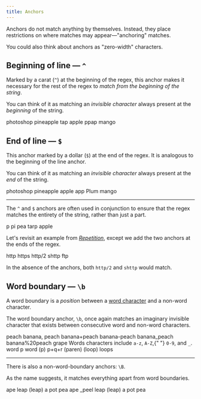 ```yaml
---
title: Anchors
---
```


Anchors do not match anything by themselves. Instead, they place restrictions on where matches may appear—"anchoring" matches.

You could also think about anchors as "zero-width" characters.

## Beginning of line — `^`

Marked by a carat (`^`) at the beginning of the regex, this anchor makes it necessary for the rest of the regex to _match from the beginning of the string_.

You can think of it as matching an _invisible character_ always present at the _beginning_ of the string.

<Example regex={/^p/g}>
    <String>photoshop</String>
    <String>pineapple</String>
    <String>tap</String>
    <String>apple</String>
    <String>ppap</String>
    <String>mango</String>
</Example>

## End of line — `$`

This anchor marked by a dollar (`$`) at the end of the regex. It is analogous to the beginning of the line anchor.

You can think of it as matching an _invisible character_ always present at the _end_ of the string.

<Example regex={/p$/g}>
    <String>photoshop</String>
    <String>pineapple</String>
    <String>apple</String>
    <String>app</String>
    <String>Plum</String>
    <String>mango</String>
</Example>

---

The `^` and `$` anchors are often used in conjunction to ensure that the regex matches the entirety of the string, rather than just a part.

<Example regex={/^p$/g}>
    <String>p</String>
    <String>pi</String>
    <String>pea</String>
    <String>tarp</String>
    <String>apple</String>
</Example>

Let's revisit an example from [_Repetition_](/chapters/repetition), except we add the two anchors at the ends of the regex.

<Example regex={/^https?$/g}>
    <String>http</String>
    <String>https</String>
    <String>http/2</String>
    <String>shttp</String>
    <String>ftp</String>
</Example>

In the absence of the anchors, both `http/2` and `shttp` would match.

## Word boundary — `\b`

A word boundary is a _position_ between a [word character](/chapters/character-escapes#word-character--w) and a non-word character.

The word boundary anchor, `\b`, once again matches an imaginary invisible character that exists between consecutive word and non-word characters.

<Example regex={/\bp/g}>
    <String>peach</String>
    <String>banana, peach</String>
    <String>banana+peach</String>
    <String>banana-peach</String>
    <String>banana_peach</String>
    <String>banana%20peach</String>
    <String>grape</String>
</Example>
<Note>
    Words characters include <code>a-z</code>, <code>A-Z</code>,{" "}
    <code>0-9</code>, and <code>_</code>.
</Note>
<Example regex={/\bp\b/g}>
    <String>word p word</String>
    <String>(p)</String>
    <String>p+q+r</String>
    <String>(paren)</String>
    <String>(loop)</String>
    <String>loops</String>
</Example>

---

There is also a non-word-boundary anchors: `\B`.

As the name suggests, it matches everything apart from word boundaries.

<Example regex={/\Bp/g}>
    <String>ape</String>
    <String>leap</String>
    <String>(leap)</String>
    <String>a pot</String>
    <String>pea</String>
</Example>
<Example regex={/\Bp\B/g}>
    <String>ape</String>
    <String>_peel</String>
    <String>leap</String>
    <String>(leap)</String>
    <String>a pot</String>
    <String>pea</String>
</Example>

